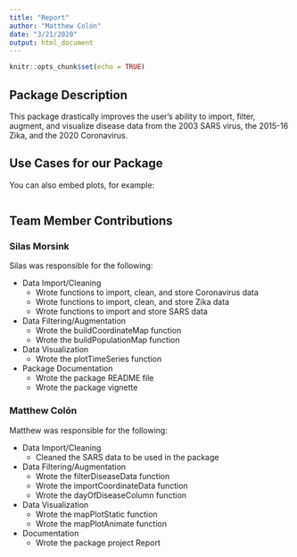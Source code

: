 ```yaml
---
title: "Report"
author: "Matthew Colón"
date: "3/21/2020"
output: html_document
---
```


```r
knitr::opts_chunk$set(echo = TRUE)
```

## Package Description

This package drastically improves the user's ability to import, filter, augment, and visualize disease data from the 2003 SARS virus, the 2015-16 Zika, and the 2020 Coronavirus.


## Use Cases for our Package

You can also embed plots, for example:

```r
```

## Team Member Contributions

### Silas Morsink
Silas was responsible for the following:

* Data Import/Cleaning
    + Wrote functions to import, clean, and store Coronavirus data
    + Wrote functions to import, clean, and store Zika data
    + Wrote functions to import and store SARS data
* Data Filtering/Augmentation
    + Wrote the buildCoordinateMap function
    + Wrote the buildPopulationMap function
* Data Visualization
    + Wrote the plotTimeSeries function
* Package Documentation
    + Wrote the package README file
    + Wrote the package vignette

### Matthew Colón
Matthew was responsible for the following:

* Data Import/Cleaning
    + Cleaned the SARS data to be used in the package
* Data Filtering/Augmentation
    + Wrote the filterDiseaseData function
    + Wrote the importCoordinateData function
    + Wrote the dayOfDiseaseColumn function
* Data Visualization
    + Wrote the mapPlotStatic function
    + Wrote the mapPlotAnimate function
* Documentation
    + Wrote the package project Report

